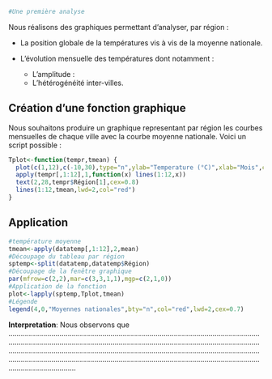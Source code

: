 ```r
#Une première analyse
```
Nous réalisons des graphiques permettant d'analyser, par région : 

* La position globale de la températures vis à vis de la moyenne nationale.

* L'évolution mensuelle des températures dont notamment : 
  
  * L'amplitude :
  * L'hétérogénéité inter-villes.

## **Création d'une fonction graphique**

Nous souhaitons produire un graphique representant par région les courbes mensuelles de chaque ville avec la courbe moyenne nationale. Voici un script possible : 
```r
Tplot<-function(tempr,tmean) {
  plot(c(1,12),c(-10,30),type="n",ylab="Temperature (°C)",xlab="Mois",cex.lab=0.8,cex.axis=0.8)
  apply(tempr[,1:12],1,function(x) lines(1:12,x))
  text(2,28,tempr$Région[1],cex=0.8)
  lines(1:12,tmean,lwd=2,col="red")
}
```


## **Application**

```r
#température moyenne
tmean<-apply(datatemp[,1:12],2,mean)
#Découpage du tableau par région
sptemp<-split(datatemp,datatemp$Région)
#Découpage de la fenêtre graphique
par(mfrow=c(2,2),mar=c(3,3,1,1),mgp=c(2,1,0))
#Application de la fonction
plot<-lapply(sptemp,Tplot,tmean)
#Légende
legend(4,0,"Moyennes nationales",bty="n",col="red",lwd=2,cex=0.7)
```


**Interpretation**: Nous observons que .............................................................................................................................................................................................................................................................................................................................................................................................................................................................................................................................................

&nbsp;